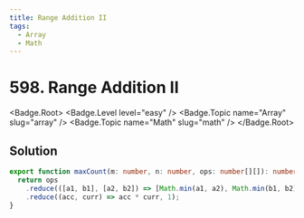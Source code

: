 ```yaml
---
title: Range Addition II
tags:
  - Array
  - Math
---
```


# 598. Range Addition II

<Badge.Root>
  <Badge.Level level="easy" />
  <Badge.Topic name="Array" slug="array" />
  <Badge.Topic name="Math" slug="math" />
</Badge.Root>

## Solution

```typescript filename="solution.ts" copy
export function maxCount(m: number, n: number, ops: number[][]): number {
  return ops
    .reduce(([a1, b1], [a2, b2]) => [Math.min(a1, a2), Math.min(b1, b2)], [m, n])
    .reduce((acc, curr) => acc * curr, 1);
}
```

<ProblemLink
  codingSite="leetcode"
  href="https://leetcode.com/problems/range-addition-ii"
  title="Range Addition II"
/>
